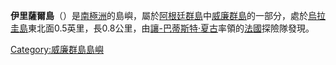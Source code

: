 {{Coord|65|13|S|64|12|W|source:GNIS|display=title}}

'''伊里薩爾島'''（{{lang-en|Irizar Island}}）是[[南極洲|南極洲]]的島嶼，屬於[[阿根廷群島|阿根廷群島]]中[[威廉群島|威廉群島]]的一部分，處於[[烏拉圭島|烏拉圭島]]東北面0.5英里，長0.8公里，由[[讓-巴蒂斯特·夏古|讓-巴蒂斯特·夏古]]率領的[[法國|法國]]探險隊發現。

{{DEFAULTSORT:Irizar Island}}
[[Category:威廉群島島嶼|Category:威廉群島島嶼]]


{{WilhelmArchipelago-geo-stub}}